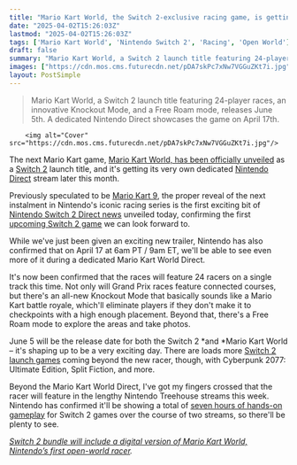 ```yaml
---
title: "Mario Kart World, the Switch 2-exclusive racing game, is getting its own dedicated Nintendo Direct this month"
date: "2025-04-02T15:26:03Z"
lastmod: "2025-04-02T15:26:03Z"
tags: ['Mario Kart World', 'Nintendo Switch 2', 'Racing', 'Open World']
draft: false
summary: "Mario Kart World, a Switch 2 launch title featuring 24-player races, an innovative Knockout Mode, and a Free Roam mode, releases June 5th.  A dedicated Nintendo Direct showcases the game on April 17th."
images: ["https://cdn.mos.cms.futurecdn.net/pDA7skPc7xNw7VGGuZKt7i.jpg"]
layout: PostSimple
---
```

> Mario Kart World, a Switch 2 launch title featuring 24-player races, an innovative Knockout Mode, and a Free Roam mode, releases June 5th.  A dedicated Nintendo Direct showcases the game on April 17th.


        <img alt="Cover" src="https://cdn.mos.cms.futurecdn.net/pDA7skPc7xNw7VGGuZKt7i.jpg"/>
        
The next Mario Kart game, [Mario Kart World, has been officially unveiled](https://www.gamesradar.com/games/racing/mario-kart-world-takes-the-racing-series-open-world-and-it-launches-day-one-exclusively-on-switch-2/) as a [<u>Switch 2</u>](https://www.gamesradar.com/nintendo-switch-2-guide/) launch title, and it's getting its very own dedicated [Nintendo Direct](https://www.gamesradar.com/tag/nintendo-direct/) stream later this month.

Previously speculated to be [<u>Mario Kart 9</u>](https://www.gamesradar.com/games/mario-kart-world-guide/), the proper reveal of the next instalment in Nintendo's iconic racing series is the first exciting bit of [<u>Nintendo Switch 2 Direct news</u>](https://www.gamesradar.com/news/live/nintendo-switch-2-direct-news-live-april-2-announcements/) unveiled today, confirming the first [<u>upcoming Switch 2 game</u>](https://www.gamesradar.com/upcoming-switch-2-games/) we can look forward to.

While we've just been given an exciting new trailer, Nintendo has also confirmed that on April 17 at 6am PT / 9am ET, we'll be able to see even more of it during a dedicated Mario Kart World Direct.

It's now been confirmed that the races will feature 24 racers on a single track this time. Not only will Grand Prix races feature connected courses, but there's an all-new Knockout Mode that basically sounds like a Mario Kart battle royale, which'll eliminate players if they don't make it to checkpoints with a high enough placement. Beyond that, there's a Free Roam mode to explore the areas and take photos.

June 5 will be the release date for both the Switch 2 *and *Mario Kart World – it's shaping up to be a very exciting day. There are loads more [<u>Switch 2 launch games</u>](https://www.gamesradar.com/games/nintendo-switch-2-launch-games/) coming beyond the new racer, though, with Cyberpunk 2077: Ultimate Edition, Split Fiction, and more.

Beyond the Mario Kart World Direct, I've got my fingers crossed that the racer will feature in the lengthy Nintendo Treehouse streams this week. Nintendo has confirmed it'll be showing a total of [<u>seven hours of hands-on gameplay</u>](https://www.gamesradar.com/platforms/nintendo-switch-2/the-nintendo-switch-2-direct-is-just-the-start-7-hours-of-switch-2-gameplay-is-coming-this-week-in-nintendo-treehouse-streams/) for Switch 2 games over the course of two streams, so there'll be plenty to see.

[<em>Switch 2 bundle will include a digital version of Mario Kart World, Nintendo’s first open-world racer</em>](https://www.gamesradar.com/platforms/nintendo-switch-2/switch-2-bundle-will-include-a-digital-version-of-mario-kart-world-nintendos-first-open-world-racer/)*.*
        
